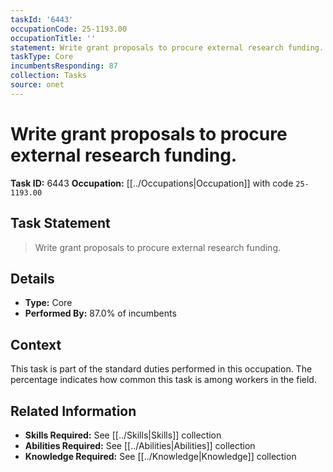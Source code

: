 ```yaml
---
taskId: '6443'
occupationCode: 25-1193.00
occupationTitle: ''
statement: Write grant proposals to procure external research funding.
taskType: Core
incumbentsResponding: 87
collection: Tasks
source: onet
---
```

# Write grant proposals to procure external research funding.

**Task ID:** 6443
**Occupation:** [[../Occupations|Occupation]] with code `25-1193.00`

## Task Statement

> Write grant proposals to procure external research funding.

## Details

- **Type:** Core
- **Performed By:** 87.0% of incumbents

## Context

This task is part of the standard duties performed in this occupation. The percentage indicates how common this task is among workers in the field.

## Related Information

- **Skills Required:** See [[../Skills|Skills]] collection
- **Abilities Required:** See [[../Abilities|Abilities]] collection
- **Knowledge Required:** See [[../Knowledge|Knowledge]] collection
